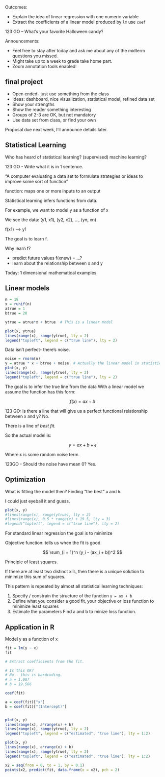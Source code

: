 Outcomes:

- Explain the idea of linear regression with one numeric variable
- Extract the coefficients of a linear model produced by `lm` use `coef`

123 GO – What’s your favorite Halloween candy?

Announcements:

- Feel free to stay after today and ask me about any of the midterm questions you missed.
- Might take up to a week to grade take home part.
- Zoom annotation tools enabled!


## final project

- Open ended- just use something from the class
- Ideas: dashboard, nice visualization, statistical model, refined data set
- Show your strengths
- Show the reader something interesting
- Groups of 2-3 are OK, but not mandatory
- Use data set from class, or find your own

Proposal due next week, I'll announce details later.

## Statistical Learning

Who has heard of statistical learning? (supervised) machine learning?

123 GO - Write what it is in 1 sentence.

"A computer evaluating a data set to formulate strategies or ideas to improve some sort of function"

function: maps one or more inputs to an output

Statistical learning infers functions from data.

For example, we want to model y as a function of x

We see the data:
(y1, x1), (y2, x2), ..., (yn, xn)

f(x1) --> y1

The goal is to learn f.

Why learn f?

- predict future values f(xnew) = ...?
- learn about the relationship between x and y

Today: 1 dimensional mathematical examples

## Linear models


```r
n = 18
x = runif(n)
atrue = 1
btrue = 20

ytrue = atrue*x + btrue  # This is a linear model

plot(x, ytrue)
lines(range(x), range(ytrue), lty = 2)
legend("topleft", legend = c("true line"), lty = 2)
```

Data isn't perfect- there's noise.

```r
noise = rnorm(n)
y = atrue * x + btrue + noise  # Actually the linear model in statistics, linear regression
plot(x, y)
lines(range(x), range(ytrue), lty = 2)
legend("topleft", legend = c("true line"), lty = 2)
```

The goal is to infer the true line from the data
With a linear model we assume the function has this form:
 
$$
f(x) = ax + b
$$
 
123 GO: Is there a line that will give us a perfect functional relationship between x and y?
No.
 
There is a line of *best fit*.
 

So the actual model is:

$$
y = ax + b + \epsilon
$$

Where ε is some random noise term.

123GO - Should the noise have mean 0?
Yes.


## Optimization

What is fitting the model then?
Finding "the best" `a` and `b`.

I could just eyeball it and guess.

```r
plot(x, y)
#lines(range(x), range(ytrue), lty = 2)
#lines(range(x), 0.5 * range(x) + 19.5, lty = 3)
#legend("topleft", legend = c("true line"), lty = 2)
```



For standard linear regression the goal is to minimize

Objective function: tells us when the fit is good.

$$
\sum_{i = 1}^n (y_i - (ax_i + b))^2
$$

Principle of least squares.

If there are at least two distinct xi's, then there is a unique solution to minimize this sum of squares.


This pattern is repeated by almost all statistical learning techniques:

1. Specify / constrain the structure of the function
   `y = ax + b`
2. Define what you consider a good fit, your objective or loss function to minimize
    least squares
3. Estimate the parameters
    Find a and b to minize loss function.


## Application in R

Model y as a function of x

```r
fit = lm(y ~ x)
fit
```
```r
# Extract coefficients from the fit.

# Is this OK?
# No - this is hardcoding.
# a = 1.007
# b = 19.566

coef(fit)

a = coef(fit)["x"]
b = coef(fit)["(Intercept)"]


plot(x, y)
lines(range(x), a*range(x) + b)
lines(range(x), range(ytrue), lty = 2)
legend("topleft", legend = c("estimated", "true line"), lty = 1:2)

```

```r
plot(x, y)
lines(range(x), a*range(x) + b)
lines(range(x), range(ytrue), lty = 2)
legend("topleft", legend = c("estimated", "true line"), lty = 1:2)

x2 = seq(from = 0, to = 1, by = 0.1)
points(x2, predict(fit, data.frame(x = x2), pch = 2)
```







